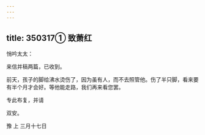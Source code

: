 ```yaml
---
---
---
```

title: 350317① 致萧红
---




悄吟太太：

来信并稿两篇，已收到。

前天，孩子的脚给沸水烫伤了，因为虽有人，而不去照管他。伤了半只脚，看来要有半个月才会好。等他能走路，我们再来看您罢。

专此布复，并请

双安。

豫 上 三月十七日